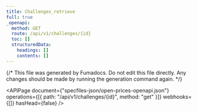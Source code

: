```yaml
---
title: Challenges_retrieve
full: true
_openapi:
  method: GET
  route: /api/v1/challenges/{id}
  toc: []
  structuredData:
    headings: []
    contents: []
---
```


{/* This file was generated by Fumadocs. Do not edit this file directly. Any changes should be made by running the generation command again. */}

<APIPage
  document={"specfiles-json/open-prices-openapi.json"}
  operations={[{ path: "/api/v1/challenges/{id}", method: "get" }]}
  webhooks={[]}
  hasHead={false}
/>
